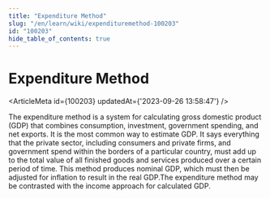 ```yaml
---
title: "Expenditure Method"
slug: "/en/learn/wiki/expendituremethod-100203"
id: "100203"
hide_table_of_contents: true
---
```



# Expenditure Method

<ArticleMeta id={100203} updatedAt={'2023-09-26 13:58:47'} />
<div className='border-solid border-b border-t-0 my-4 border-[var(--ifm-color-gray-300)]' />

The expenditure method is a system for calculating gross domestic product (GDP) that combines consumption, investment, government spending, and net exports. It is the most common way to estimate GDP. It says everything that the private sector, including consumers and private firms, and government spend within the borders of a particular country, must add up to the total value of all finished goods and services produced over a certain period of time. This method produces nominal GDP, which must then be adjusted for inflation to result in the real GDP.The expenditure method may be contrasted with the income approach for calculated GDP.
